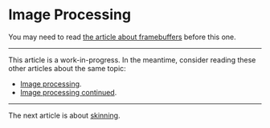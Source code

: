 # Image Processing

You may need to read [the article about framebuffers](/a/webgl/framebuffers) before this one.

---

This article is a work-in-progress. In the meantime, consider reading these other articles about the same topic:

- [Image processing](https://webgl2fundamentals.org/webgl/lessons/webgl-image-processing.html).
- [Image processing continued](https://webgl2fundamentals.org/webgl/lessons/webgl-image-processing-continued.html).

---

The next article is about [skinning](/a/webgl/skinning).
